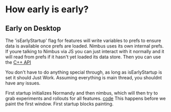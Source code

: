 # How early is early?
## Early on Desktop
The 'isEarlyStartup' flag for features will write variables to prefs to ensure data is available once prefs are loaded.
Nimbus uses its own internal prefs.  If youre talking to Nimbus via JS you can just interact with it normally and it 
will read from prefs if it hasn't yet loaded its data store.  Then you can use the [C++ API](https://searchfox.org/mozilla-central/source/toolkit/components/nimbus/lib/NimbusFeatures.h) 

You don't have to do anything special through, as long as isEarlyStartup is set it should Just Work. 
Assuming everything is main thread, you shouldnt have any issues.

First startup initializes Normandy and then nimbus, which will then try to grab experiments and rollouts for all features.  [code](https://searchfox.org/mozilla-central/source/toolkit/modules/FirstStartup.jsm#55)
This happens before we paint the first window.  First startup blocks painting.
